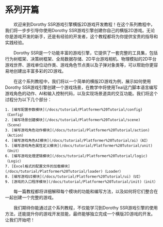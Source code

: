 
# 系列开篇

&emsp;&emsp;欢迎来到Dorothy SSR游戏引擎横版2D游戏开发教程！在这个系列教程中，我们将一步步引导你使用Dorothy SSR游戏引擎创建你自己的横版2D游戏。无论你是游戏开发的新手，还是有经验的开发者，这个教程都将为你提供宝贵的指导和实践经验。

&emsp;&emsp;Dorothy SSR是一个功能丰富的游戏引擎，它提供了一套完整的工具集，包括行为树框架、决策树框架、全局数据存储、2D平台游戏相机、物理模拟的2D平台游戏世界、游戏单位动作类、游戏角色节点类以及子弹对象类等，可以帮助你更容易地创建出丰富多彩的2D游戏。

&emsp;&emsp;在这个系列教程中，我们将以一个简单的横版2D游戏为例，展示如何使用Dorothy SSR游戏引擎创建一个游戏场景，在教学中将使用Teal这门脚本语言编写游戏角色的动作、AI和输入控制代码，以及实现场景道具的交互功能。我们将这个过程分为以下几个部分：

	1. [编写配置参数模块](/docs/tutorial/Platformer%20Tutorial/config)（Config）
	2. [编写场景创建模块](/docs/tutorial/Platformer%20Tutorial/scene)（Scene）
	3. [编写游戏角色动作模块](/docs/tutorial/Platformer%20Tutorial/action)（Action）
	4. [编写游戏角色AI模块](/docs/tutorial/Platformer%20Tutorial/ai)（AI）
	5. [编写游戏角色属性定义模块](/docs/tutorial/Platformer%20Tutorial/unit)（Unit）
	6. [编写游戏处理逻辑模块](/docs/tutorial/Platformer%20Tutorial/logic)（Logic）
	7. [Excel格式的配置文件的加载模块](/docs/tutorial/Platformer%20Tutorial/loader)（Loader）
	8. [编写游戏UI模块](/docs/tutorial/Platformer%20Tutorial/ui)（UI）
	9. [游戏的入口程序模块](/docs/tutorial/Platformer%20Tutorial/init)（init）

&emsp;&emsp;每一篇教程都将详细解释每个模块的功能和编写方法，以及如何将它们整合在一起创建一个完整的游戏。

&emsp;&emsp;我们期待你能通过这个系列教程，不仅能学习到Dorothy SSR游戏引擎的使用方法，还能提升你的游戏开发技能，最终能够独立完成一个横版2D游戏的开发。让我们开始吧！
